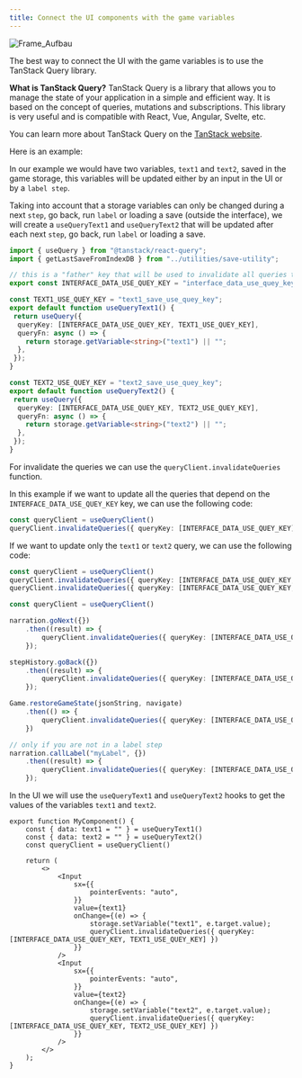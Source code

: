 ```yaml
---
title: Connect the UI components with the game variables
---
```


![Frame_Aufbau](https://firebasestorage.googleapis.com/v0/b/pixi-vn.appspot.com/o/public%2Fpixi-vn-usequery.png?alt=media)

The best way to connect the UI with the game variables is to use the TanStack Query library.

**What is TanStack Query?** TanStack Query is a library that allows you to manage the state of your application in a simple and efficient way. It is based on the concept of queries, mutations and subscriptions. This library is very useful and is compatible with React, Vue, Angular, Svelte, etc.

You can learn more about TanStack Query on the [TanStack website](https://tanstack.com/query/latest).

Here is an example:

In our example we would have two variables, `text1` and `text2`, saved in the <DynamicLink href="/start/storage">game storage</DynamicLink>, this variables will be updated either by an input in the UI or by a <DynamicLink href="/start/labels">`label step`</DynamicLink>.

Taking into account that a storage variables can only be changed during a <DynamicLink href="/start/labels#next-step-and-go-back">next `step`, go back</DynamicLink>, <DynamicLink href="/start/labels#run-a-label">run `label`</DynamicLink> or <DynamicLink href="/start/save#load">loading a save</DynamicLink> (outside the interface), we will create a `useQueryText1` and `useQueryText2` that will be updated after each <DynamicLink href="/start/labels#next-step-and-go-back">next `step`, go back</DynamicLink>, <DynamicLink href="/start/labels#run-a-label">run `label`</DynamicLink> or <DynamicLink href="/start/save#load">loading a save</DynamicLink>.

```typescript
import { useQuery } from "@tanstack/react-query";
import { getLastSaveFromIndexDB } from "../utilities/save-utility";

// this is a "father" key that will be used to invalidate all queries that depend on it
export const INTERFACE_DATA_USE_QUEY_KEY = "interface_data_use_quey_key";

const TEXT1_USE_QUEY_KEY = "text1_save_use_quey_key";
export default function useQueryText1() {
 return useQuery({
  queryKey: [INTERFACE_DATA_USE_QUEY_KEY, TEXT1_USE_QUEY_KEY],
  queryFn: async () => {
    return storage.getVariable<string>("text1") || "";
  },
 });
}

const TEXT2_USE_QUEY_KEY = "text2_save_use_quey_key";
export default function useQueryText2() {
 return useQuery({
  queryKey: [INTERFACE_DATA_USE_QUEY_KEY, TEXT2_USE_QUEY_KEY],
  queryFn: async () => {
    return storage.getVariable<string>("text2") || "";
  },
 });
}
```

For invalidate the queries we can use the `queryClient.invalidateQueries` function.

In this example if we want to update all the queries that depend on the `INTERFACE_DATA_USE_QUEY_KEY` key, we can use the following code:

```ts
const queryClient = useQueryClient()
queryClient.invalidateQueries({ queryKey: [INTERFACE_DATA_USE_QUEY_KEY] })
```

If we want to update only the `text1` or `text2` query, we can use the following code:

```ts
const queryClient = useQueryClient()
queryClient.invalidateQueries({ queryKey: [INTERFACE_DATA_USE_QUEY_KEY, TEXT1_USE_QUEY_KEY] })
queryClient.invalidateQueries({ queryKey: [INTERFACE_DATA_USE_QUEY_KEY, TEXT2_USE_QUEY_KEY] })
```

```typescript
const queryClient = useQueryClient()

narration.goNext({})
    .then((result) => {
        queryClient.invalidateQueries({ queryKey: [INTERFACE_DATA_USE_QUEY_KEY] })
    });

stepHistory.goBack({})
    .then((result) => {
        queryClient.invalidateQueries({ queryKey: [INTERFACE_DATA_USE_QUEY_KEY] })
    });

Game.restoreGameState(jsonString, navigate)
    .then(() => {
        queryClient.invalidateQueries({ queryKey: [INTERFACE_DATA_USE_QUEY_KEY] })
    })

// only if you are not in a label step
narration.callLabel("myLabel", {})
    .then((result) => {
        queryClient.invalidateQueries({ queryKey: [INTERFACE_DATA_USE_QUEY_KEY] })
    });
```

In the UI we will use the `useQueryText1` and `useQueryText2` hooks to get the values of the variables `text1` and `text2`.

```tsx title="src/components/MyComponent.tsx"
export function MyComponent() {
    const { data: text1 = "" } = useQueryText1()
    const { data: text2 = "" } = useQueryText2()
    const queryClient = useQueryClient()

    return (
        <>
            <Input
                sx={{
                    pointerEvents: "auto",
                }}
                value={text1}
                onChange={(e) => {
                    storage.setVariable("text1", e.target.value);
                    queryClient.invalidateQueries({ queryKey: [INTERFACE_DATA_USE_QUEY_KEY, TEXT1_USE_QUEY_KEY] })
                }}
            />
            <Input
                sx={{
                    pointerEvents: "auto",
                }}
                value={text2}
                onChange={(e) => {
                    storage.setVariable("text2", e.target.value);
                    queryClient.invalidateQueries({ queryKey: [INTERFACE_DATA_USE_QUEY_KEY, TEXT2_USE_QUEY_KEY] })
                }}
            />
        </>
    );
}
```
